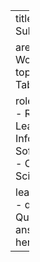 ---
title: Retrieving and Subsetting

area:
  name: Working with Data
topic:
  name: Tabular Analysis

roles:
  - Investigator
  - Research Leaders
  - Informaticist
  - Software Engineer
  - Clinician Scientist/Trainee

learning_objectives:
  - question: Question here
    answer: Answer here
---